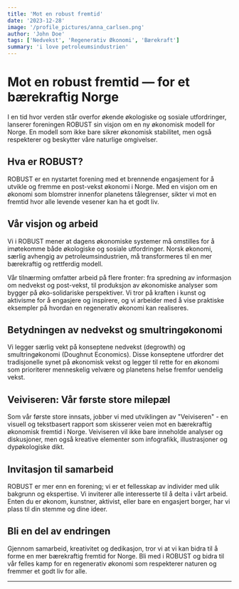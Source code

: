 ```yaml
---
title: 'Mot en robust fremtid'
date: '2023-12-28'
image: '/profile_pictures/anna_carlsen.png'
author: 'John Doe'
tags: ['Nedvekst', 'Regenerativ Økonomi', 'Bærekraft']
summary: 'i love petroleumsindustrien'
---
```


# Mot en robust fremtid — for et bærekraftig Norge

I en tid hvor verden står overfor økende økologiske og sosiale utfordringer, lanserer foreningen ROBUST sin visjon om en ny økonomisk modell for Norge. En modell som ikke bare sikrer økonomisk stabilitet, men også respekterer og beskytter våre naturlige omgivelser.

## Hva er ROBUST?

ROBUST er en nystartet forening med et brennende engasjement for å utvikle og fremme en post-vekst økonomi i Norge. Med en visjon om en økonomi som blomstrer innenfor planetens tålegrenser, sikter vi mot en fremtid hvor alle levende vesener kan ha et godt liv.

## Vår visjon og arbeid

Vi i ROBUST mener at dagens økonomiske systemer må omstilles for å imøtekomme både økologiske og sosiale utfordringer. Norsk økonomi, særlig avhengig av petroleumsindustrien, må transformeres til en mer bærekraftig og rettferdig modell.

Vår tilnærming omfatter arbeid på flere fronter: fra spredning av informasjon om nedvekst og post-vekst, til produksjon av økonomiske analyser som bygger på øko-solidariske perspektiver. Vi tror på kraften i kunst og aktivisme for å engasjere og inspirere, og vi arbeider med å vise praktiske eksempler på hvordan en regenerativ økonomi kan realiseres.

## Betydningen av nedvekst og smultringøkonomi

Vi legger særlig vekt på konseptene nedvekst (degrowth) og smultringøkonomi (Doughnut Economics). Disse konseptene utfordrer det tradisjonelle synet på økonomisk vekst og legger til rette for en økonomi som prioriterer menneskelig velvære og planetens helse fremfor uendelig vekst.

## Veiviseren: Vår første store milepæl

Som vår første store innsats, jobber vi med utviklingen av "Veiviseren" - en visuell og tekstbasert rapport som skisserer veien mot en bærekraftig økonomisk fremtid i Norge. Veiviseren vil ikke bare inneholde analyser og diskusjoner, men også kreative elementer som infografikk, illustrasjoner og dypøkologiske dikt.

## Invitasjon til samarbeid

ROBUST er mer enn en forening; vi er et fellesskap av individer med ulik bakgrunn og ekspertise. Vi inviterer alle interesserte til å delta i vårt arbeid. Enten du er økonom, kunstner, aktivist, eller bare en engasjert borger, har vi plass til din stemme og dine ideer.

## Bli en del av endringen

Gjennom samarbeid, kreativitet og dedikasjon, tror vi at vi kan bidra til å forme en mer bærekraftig fremtid for Norge. Bli med i ROBUST og bidra til vår felles kamp for en regenerativ økonomi som respekterer naturen og fremmer et godt liv for alle.

---
